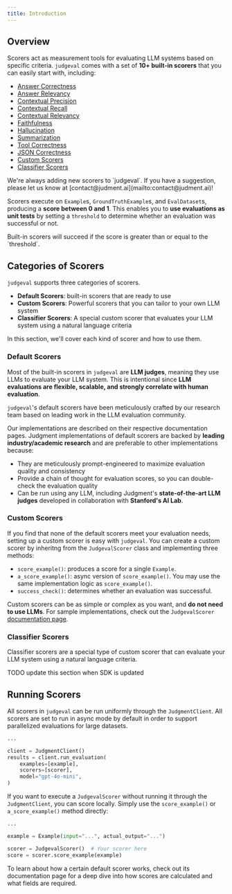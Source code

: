 ```yaml
---
title: Introduction
---
```


## Overview

Scorers act as measurement tools for evaluating LLM systems based on specific criteria. 
`judgeval` comes with a set of **10+ built-in scorers** that you can easily start with, including:
- [Answer Correctness](/evaluation/scorers/answer_correctness)
- [Answer Relevancy](/evaluation/scorers/answer_relevancy)
- [Contextual Precision](/evaluation/scorers/contextual_precision)
- [Contextual Recall](/evaluation/scorers/contextual_recall)
- [Contextual Relevancy](/evaluation/scorers/contextual_relevancy)
- [Faithfulness](/evaluation/scorers/faithfulness)
- [Hallucination](/evaluation/scorers/hallucination)
- [Summarization](/evaluation/scorers/summarization)
- [Tool Correctness](/evaluation/scorers/tool_correctness)
- [JSON Correctness](/evaluation/scorers/json_correctness)
- [Custom Scorers](/evaluation/scorers/custom_scorers)
- [Classifier Scorers](/evaluation/scorers/classifier_scorer)

<Tip>
We're always adding new scorers to `judgeval`. If you have a suggestion, please let us know at [contact@judment.ai](mailto:contact@judment.ai)!
</Tip>

Scorers execute on `Example`s, `GroundTruthExample`s, and `EvalDataset`s, producing a **score between 0 and 1**. 
This enables you to **use evaluations as unit tests** by setting a `threshold` to determine whether an evaluation was successful or not. 

<Note>
Built-in scorers will succeed if the score is greater than or equal to the `threshold`. 
</Note>

## Categories of Scorers
`judgeval` supports three categories of scorers. 
- **Default Scorers**: built-in scorers that are ready to use
- **Custom Scorers**: Powerful scorers that you can tailor to your own LLM system
- **Classifier Scorers**: A special custom scorer that evaluates your LLM system using a natural language criteria

In this section, we'll cover each kind of scorer and how to use them.

### Default Scorers
Most of the built-in scorers in `judgeval` are **LLM judges**, meaning they use LLMs to evaluate your LLM system. 
This is intentional since **LLM evaluations are flexible, scalable, and strongly correlate with human evaluation**.

`judgeval`'s default scorers have been meticulously crafted by our research team based on leading work in the LLM evaluation community. 

Our implementations are described on their respective documentation pages. 
Judgment implementations of default scorers are backed by **leading industry/academic research** and are preferable to other implementations because:
- They are meticulously prompt-engineered to maximize evaluation quality and consistency
- Provide a chain of thought for evaluation scores, so you can double-check the evaluation quality
- Can be run using any LLM, including Judgment's **state-of-the-art LLM judges** developed in collaboration with **Stanford's AI Lab**.

### Custom Scorers

If you find that none of the default scorers meet your evaluation needs, setting up a custom scorer is easy with `judgeval`.
You can create a custom scorer by inheritng from the `JudgevalScorer` class and implementing three methods:
- `score_example()`: produces a score for a single `Example`.
- `a_score_example()`: async version of `score_example()`. You may use the same implementation logic as `score_example()`.
- `success_check()`: determines whether an evaluation was successful.

Custom scorers can be as simple or complex as you want, and **do not need to use LLMs**. 
For sample implementations, check out the `JudgevalScorer` [documentation page](/evaluation/scorers/custom_scorers).


### Classifier Scorers

Classifier scorers are a special type of custom scorer that can evaluate your LLM system using a natural language criteria. 

TODO update this section when SDK is updated

## Running Scorers

All scorers in `judgeval` can be run uniformly through the `JudgmentClient`. All scorers are set to run in async mode by default in order to support parallelized evaluations for large datasets.

```python run_scorer.py
...

client = JudgmentClient()
results = client.run_evaluation(
    examples=[example],
    scorers=[scorer],
    model="gpt-4o-mini",
)
```

If you want to execute a `JudgevalScorer` without running it through the `JudgmentClient`, you can score locally.
Simply use the `score_example()` or `a_score_example()` method directly:

```python direct_scoring.py
...

example = Example(input="...", actual_output="...")

scorer = JudgevalScorer()  # Your scorer here
score = scorer.score_example(example)
```

<Tip>  
To learn about how a certain default scorer works, check out its documentation page for a deep dive into how scores are calculated and what fields are required.
</Tip>
